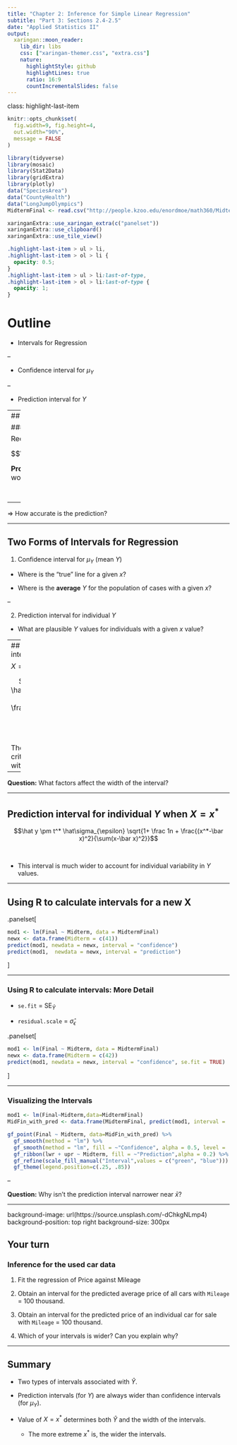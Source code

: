 ```yaml
---
title: "Chapter 2: Inference for Simple Linear Regression"
subtitle: "Part 3: Sections 2.4-2.5"
date: "Applied Statistics II"
output:
  xaringan::moon_reader:
    lib_dir: libs
    css: ["xaringan-themer.css", "extra.css"]
    nature:
      highlightStyle: github
      highlightLines: true
      ratio: 16:9
      countIncrementalSlides: false
---
```

class: highlight-last-item

```r
knitr::opts_chunk$set(
  fig.width=9, fig.height=4,  
  out.width="90%",
  message = FALSE
)

```



```r
library(tidyverse)
library(mosaic)
library(Stat2Data)
library(gridExtra)
library(plotly)
data("SpeciesArea")
data("CountyHealth")
data("LongJumpOlympics")
MidtermFinal <- read.csv("http://people.kzoo.edu/enordmoe/math360/MidtermFinal.csv")
```

```r
xaringanExtra::use_xaringan_extra(c("panelset"))
xaringanExtra::use_clipboard()
xaringanExtra::use_tile_view()
```


```css
.highlight-last-item > ul > li,
.highlight-last-item > ol > li {
  opacity: 0.5;
}
.highlight-last-item > ul > li:last-of-type,
.highlight-last-item > ol > li:last-of-type {
  opacity: 1;
}
```

# Outline 

- Intervals for Regression

--

- Confidence interval for $\mu_Y$

--

- Prediction interval for $Y$


  
---
## Accuracy of Predictions

### Example

Recall model for predicting Final grade from Midterm Grade.

$$\widehat{\mbox{Final}}=18.67+1.49\cdot\mbox{Midterm}$$


**Problem**: A student has a midterm grade of 41. What grade would we predict for the final?

$$\widehat{\mbox{Final}}=18.67+1.49 (41)=79.76$$

--

$\Longrightarrow$ How accurate is the prediction?

---

## Two Forms of Intervals for Regression 

1) Confidence interval for $\mu_Y$ (mean $Y$)

  - Where is the "true" line for a given $x$?
  
  - Where is the **average** $Y$ for the population of cases with a given $x$?
  
--

2) Prediction interval for individual $Y$

  - What are plausible $Y$ values for individuals with a given $x$ value?
  
---
## Confidence interval for $\mu_Y$ when $X=x^*$

$$\hat y \pm t^* \hat\sigma_{\epsilon} \sqrt{\frac 1n + \frac{(x^*-\bar x)^2}{\sum(x-\bar x)^2}}$$
<br>
The value of $t^*$ is the critical value for $t$ with $\mbox{df}=n-2$

--

**Question:** What factors affect the width of the interval?

---

## Prediction interval for individual $Y$ when $X=x^*$

$$\hat y \pm t^* \hat\sigma_{\epsilon} \sqrt{1+ \frac 1n + \frac{(x^*-\bar x)^2}{\sum(x-\bar x)^2}}$$

<br>

- This interval is much wider to account for individual variability in $Y$ values.

---

## Using R to calculate intervals for a new X


.panelset[

```r
mod1 <- lm(Final ~ Midterm, data = MidtermFinal)
newx <- data.frame(Midterm = c(41))
predict(mod1, newdata = newx, interval = "confidence")
predict(mod1,  newdata = newx, interval = "prediction")
```
]

---

### Using R to calculate intervals: More Detail


- `se.fit` = $\mbox{SE}_{\hat Y}$ 

- `residual.scale` = $\hat\sigma_{\epsilon}$

.panelset[

```r
mod1 <- lm(Final ~ Midterm, data = MidtermFinal)
newx <- data.frame(Midterm = c(42))
predict(mod1, newdata = newx, interval = "confidence", se.fit = TRUE)
```
]



---

### Visualizing the  Intervals


```r
mod1 <- lm(Final~Midterm,data=MidtermFinal)
MidFin_with_pred <- data.frame(MidtermFinal, predict(mod1, interval = 'prediction'))

gf_point(Final ~ Midterm, data=MidFin_with_pred) %>%
  gf_smooth(method = "lm") %>%
  gf_smooth(method = "lm", fill = ~"Confidence", alpha = 0.5, level = .95, se = TRUE) %>%
  gf_ribbon(lwr + upr ~ Midterm, fill = ~"Prediction",alpha = 0.2) %>%
  gf_refine(scale_fill_manual("Interval",values = c("green", "blue"))) %>%
  gf_theme(legend.position=c(.25, .85))

```

--

**Question:** Why isn't the prediction interval narrower near $\bar x$?

---

background-image: url(https://source.unsplash.com/-dChkgNLmp4)
background-position: top right
background-size: 300px

## Your turn
### Inference for the used car data

1. Fit the regression of Price against Mileage

2. Obtain an interval for the predicted average price of all cars with `Mileage` = 100 thousand.

3. Obtain an interval for the predicted price of an individual car for sale with `Mileage` = 100 thousand.

4. Which of your intervals is wider? Can you explain why?


---

## Summary 

- Two types of intervals associated with $\hat Y$.

- Prediction intervals (for $Y$) are always wider than confidence intervals (for $\mu_Y$).

- Value of $X=x^*$ determines both $\hat Y$ and the width of the intervals.

  - The more extreme $x^*$ is, the wider the intervals.

